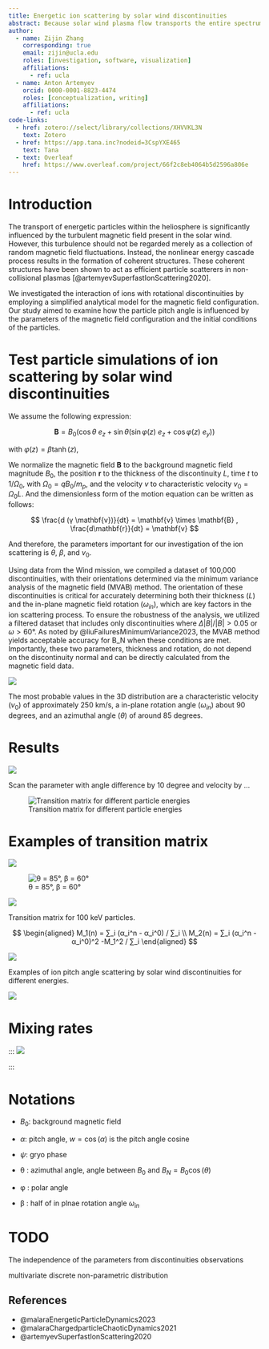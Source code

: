 ```yaml
---
title: Energetic ion scattering by solar wind discontinuities
abstract: Because solar wind plasma flow transports the entire spectrum of magnetic field fluctuations (from low-frequency inertial range to electron kinetic range), it is a natural laboratory for plasma turbulence investigation. Among the various wave modes and coherent plasma structures that contribute to this spectrum, one of the most important solar wind elements is ion-scale solar wind discontinuities. These structures, which carry very intense current, have been considered as a free energy source for plasma instabilities that contribute to solar wind heating. Investigations of such discontinuities have been mostly focused on their magnetic field signatures; much less is known about their role in scattering of energetic ions. In this studay, we consider observational-based model of ion dynamics and scattering in force-free rotational magnetic discontinuities. Focusing on quantification of the scattering effect, we demonstrate that background sheared magnetic field plays an important role in determining the efficiency of pitch angle scattering. We provide a model included statistical properties of solar wind discontinuities and providing estimates of ion scattering rate.
author:
  - name: Zijin Zhang
    corresponding: true
    email: zijin@ucla.edu
    roles: [investigation, software, visualization]
    affiliations:
      - ref: ucla
  - name: Anton Artemyev
    orcid: 0000-0001-8823-4474
    roles: [conceptualization, writing]
    affiliations:
      - ref: ucla
code-links:
  - href: zotero://select/library/collections/XHVVKL3N
    text: Zotero
  - href: https://app.tana.inc?nodeid=3CspYXE465
    text: Tana
  - text: Overleaf
    href: https://www.overleaf.com/project/66f2c8eb4064b5d2596a806e
---
```


<!-- 
Figure 1: two examples of discontinuity observations in ARTEMIS data (gse magnetic field, solar wind speed in gse, lmn magnetic field, ion omnidirection spectrum) with hodographs and fitting Bm(Bl)
Figure 2: distribution of kappa_m, thickness L/di, distributions of energies estimated from L=\rhoi equation
Figure 3: typical examples of ion trajectories (6 panels for different km, alpha) in 3D; use both initial z>0 and z<0 to show difference in dynamics
Figure 4: phase portraits in (kx, px) for a few km and alpha (boundaries and different colors for two/one potential wells)
Figure 5: Poincare maps for several km and alpha
Figure 6: several examples of (px_init, px_final) matrix for different km and alpha; the same matrix in pitch-angle space; most of results for z<0 (well scattered particles) and a couple examples for z>0
Figure 7: (km, alpha) space with color showing averaged over 10% variance of pitch-angle maximum (over initial px).
Figure 8, 9-10: these will be results of mapping technique for which we can use your maxtrixes. Let us discuss what do with this figures, as they should show the effective scattering rate that is more universal than pitch-angle variance 
-->


# Introduction

The transport of energetic particles within the heliosphere is significantly influenced by the turbulent magnetic field present in the solar wind. However, this turbulence should not be regarded merely as a collection of random magnetic field fluctuations. Instead, the nonlinear energy cascade process results in the formation of coherent structures. These coherent structures have been shown to act as efficient particle scatterers in non-collisional plasmas [@artemyevSuperfastIonScattering2020]. 

We investigated the interaction of ions with rotational discontinuities by employing a simplified analytical model for the magnetic field configuration. Our study aimed to examine how the particle pitch angle is influenced by the parameters of the magnetic field configuration and the initial conditions of the particles.

# Test particle simulations of ion scattering by solar wind discontinuities

We assume the following expression:

$$
 \mathbf{B} = B_0 (\cos θ \ e_z + \sin θ ( \sin φ(z) \ e_z + \cos φ (z) \ e_y))
$$

with $φ(z) = β \tanh(z)$,

We normalize the magnetic field $\mathbf{B}$ to the background magnetic field magnitude $B_0$, the position $\mathbf{r}$ to the thickness of the discontinuity $L$, time $t$ to $1/Ω_0$, with $Ω_0 = q B_0/m_p$, and the velocity $v$ to characteristic velocity $v_0 = Ω_0 L$. And the dimensionless form of the motion equation can be written as follows:

$$
\frac{d (γ \mathbf{v})}{dt} = \mathbf{v} \times \mathbf{B} ,
\frac{d\mathbf{r}}{dt} = \mathbf{v}
$$

And therefore, the parameters important for our investigation of the ion scattering is $θ$, $β$, and $v_0$.

Using data from the Wind mission, we compiled a dataset of 100,000 discontinuities, with their orientations determined via the minimum variance analysis of the magnetic field (MVAB) method. The orientation of these discontinuities is critical for accurately determining both their thickness ($L$) and the in-plane magnetic field rotation ($ω_{in}$), which are key factors in the ion scattering process. To ensure the robustness of the analysis, we utilized a filtered dataset that includes only discontinuities where $Δ|B|/|B| > 0.05$ or $ω > 60°$. As noted by @liuFailuresMinimumVariance2023, the MVAB method yields acceptable accuracy for B_N when these conditions are met. Importantly, these two parameters, thickness and rotation, do not depend on the discontinuity normal and can be directly calculated from the magnetic field data.

![](figures/wind_hist3d.png)

The most probable values in the 3D distribution are a characteristic velocity ($v_0$) of approximately 250 km/s, a in-plane rotation angle ($ω_{in}$) about 90 degrees, and an azimuthal angle ($θ$) of around 85 degrees.

# Results

![](figures/example_tp.png)

Scan the parameter with angle difference by 10 degree and velocity by ...

![Transition matrix for different particle energies](figures/tm_stats_vPs.png)


# Examples of transition matrix

![](figures/tm/example.png)

![θ = 85°, β = 60°](figures/tm/example_subset.png)

::: {#fig-tm-stats-100keV}
![](figures/tm/tm_stats_100keV.png)

Transition matrix for 100 keV particles.
:::


$$
\begin{aligned}
M_1(n) = ∑_i (α_i^n - α_i^0) / ∑_i
\\
M_2(n) = ∑_i (α_i^n - α_i^0)^2  -M_1^2 / ∑_i
\end{aligned}
$$

::: {#fig-pa-jump-history}
![](figures/pa_jump_history.png)

Examples of ion pitch angle scattering by solar wind discontinuities for different energies.
:::

![](figures/pa_jump_history_high.png)

# Mixing rates

:::
![](figures/tm/tm_stats_100keV.png)

:::

# Notations

-   $B_0$: background magnetic field

-   $α$: pitch angle, $w = \cos(α)$ is the pitch angle cosine

-   $ψ$: gryo phase

-   θ : azimuthal angle, angle between $B_0$ and $B_N = B_0 \cos(θ)$

-   φ : polar angle

-   β : half of in plnae rotation angle $ω_{in}$

# TODO

The independence of the parameters from discontinuities observations

multivariate discrete non-parametric distribution

## References

-   @malaraEnergeticParticleDynamics2023
-   @malaraChargedparticleChaoticDynamics2021
-   @artemyevSuperfastIonScattering2020